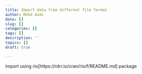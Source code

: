 ```yaml
---
title: Import data from different file format
author: Mohd Azmi
date: []
slug: []
categories: []
tags: []
description: ''
topics: []
draft: true

---
```


import using rio[https://rdrr.io/cran/rio/f/README.md] package
